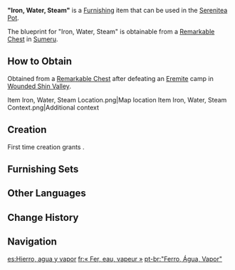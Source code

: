{{Furnishing Infobox
|id             = 373151
|image          = Item Iron, Water, Steam.png
|category       = Landscape
|subcategory    = Small Object
|quality        = 3
|adeptal_energy = 60
|load           = 35
|reduced_load   = 24
|description    = A water tank placed in the Blacksmith that can be used for basic quenching procedures. It also serves as a workstation for treating blades with a special powder to create patterns. A skilled blacksmith will only need the most basic tools to forge patterned weapons that are both sturdy and aesthetically pleasing.
|mention        = 
|blueprint      = Remarkable Chest
|source1        = 
}}
'''"Iron, Water, Steam"''' is a [[Furnishing]] item that can be used in the [[Serenitea Pot]].

The blueprint for "Iron, Water, Steam" is obtainable from a [[Remarkable Chest]] in [[Sumeru]].

==How to Obtain==
Obtained from a [[Remarkable Chest]] after defeating an [[Eremite]] camp in [[Wounded Shin Valley]].
<gallery>
Item Iron, Water, Steam Location.png|Map location
Item Iron, Water, Steam Context.png|Additional context
</gallery>

==Creation==
First time creation grants {{Item|Trust|24|x=60}}.
{{Recipe
|type = Creation
|time = 14h
|Adhigama Wood = 12
|sort = Adhigama Wood
}}

==Furnishing Sets==
{{Craft Usage|type=Furnishing Set}}

==Other Languages==
{{Other Languages
|en      = "Iron, Water, Steam"
|zhs     = 「铁与水与蒸汽」
|zhs_rm  = "Tiě yǔ Shuǐ yǔ Zhēngqì"
|zht     = 「鐵與水與蒸汽」
|zht_rm  = "Tiě yǔ Shuǐ yǔ Zhēngqì"
|zh_tl   = "Iron, Water, and Steam"
|ja      = 「鉄と水と蒸気」
|ja_rm   = "Tetsu to Mizu to Jouki"
|ja_tl   = "Iron, Water, and Steam"
|ko      = 「철과 물 그리고 증기」
|ko_tl   = "Iron, Water, and Steam"
|es      = Hierro, agua y vapor
|es_tl   = Iron, Water, and Vapor
|fr      = «&nbsp;Fer, eau, vapeur&nbsp;»
|fr_tl   = "Iron, Water, Steam"
|ru      = «Железо, вода, пар»
|ru_tl   = "Iron, Water, Steam"
|th      = "เหล็ก น้ำ ไอน้ำ"
|th_rm   = "Lek Nam Ai-nam"
|th_tl   = "Iron, Water, Steam"
|vi      = Sắt, Nước Và Hơi Nước
|vi_tl   = 
|de      = „Eisen, Wasser und Dampf“
|de_tl   = "Iron, Water, and Steam"
|id      = Besi, Air, dan Uap
|id_tl   = Iron, Water, and Steam
|pt      = "Ferro, Água, Vapor"
|pt_tl   = "Iron, Water, and Steam"
|tr      = "Demir, Su, Buhar"
|tr_tl   = "Iron, Water, Steam"
|it      = Ferro, acqua, vapore
|it_tl   = Iron, Water, Steam
}}

==Change History==
{{Change History|3.4}}

==Navigation==
{{Furnishing Navbox|exterior}}

[[es:Hierro, agua y vapor]]
[[fr:« Fer, eau, vapeur »]]
[[pt-br:"Ferro, Água, Vapor"]]